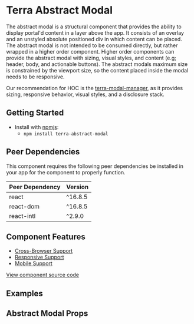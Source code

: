 


<Badge />

# Terra Abstract Modal

The abstract modal is a structural component that provides the ability to display portal'd content in a layer above the app. It consists of an overlay and an unstyled absolute positioned div in which content can be placed. The abstract modal is not intended to be consumed directly, but rather wrapped in a higher order component. Higher order components can provide the abstract modal with sizing, visual styles, and content (e.g; header, body, and actionable buttons). The abstract modals maximum size is constrained by the viewport size, so the content placed inside the modal needs to be responsive.

Our recommendation for HOC is the [terra-modal-manager][1], as it provides sizing, responsive behavior, visual styles, and a disclosure stack.

## Getting Started

- Install with [npmjs](https://www.npmjs.com):
  - `npm install terra-abstract-modal`

<!-- AUTO-GENERATED-CONTENT:START Peer Dependencies -->
## Peer Dependencies

This component requires the following peer dependencies be installed in your app for the component to properly function.

| Peer Dependency | Version |
|-|-|
| react | ^16.8.5 |
| react-dom | ^16.8.5 |
| react-intl | ^2.9.0 |

<!-- AUTO-GENERATED-CONTENT:END -->

[1]: https://github.com/cerner/terra-framework/tree/master/packages/terra-modal-manager/src/terra-dev-site/doc/modal-manager/About.1.doc.mdx

## Component Features
* [Cross-Browser Support](https://github.com/cerner/terra-ui/blob/master/src/terra-dev-site/contributing/ComponentStandards.e.contributing.md#cross-browser-support)
* [Responsive Support](https://github.com/cerner/terra-ui/blob/master/src/terra-dev-site/contributing/ComponentStandards.e.contributing.md#responsive-support)
* [Mobile Support](https://github.com/cerner/terra-ui/blob/master/src/terra-dev-site/contributing/ComponentStandards.e.contributing.md#mobile-support)

[View component source code](https://github.com/cerner/terra-framework/tree/master/packages/terra-abstract-modal)

## Examples
<AbstractModalIsOpened title='Default Modal'/>
<AbstractModalCloseOnOutsideClick title='
Disable closing the modal when clicking on the overlay' />
<AbstractModalIsFullscreen title='Fullscreen Modal' />
<AbstractModalAlertDialog title='Alert Dialog Modal' />

## Abstract Modal Props
<ModalPropsTable />
